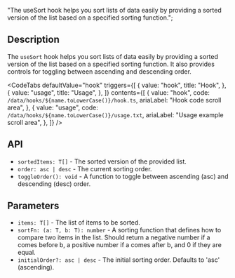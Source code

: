   "The useSort hook helps you sort lists of data easily by providing a sorted version of the list based on a specified sorting function.";


<Heading title={name} color={roughNotationColor} />

## Description

The `useSort` hook helps you sort lists of data easily by providing a sorted version of the list based on a specified sorting function. It also provides controls for toggling between ascending and descending order.

<Separator className="my-5" aria-hidden="true" />

<CodeTabs
  defaultValue="hook"
  triggers={[
    {
      value: "hook",
      title: "Hook",
    },
    {
      value: "usage",
      title: "Usage",
    },
  ]}
  contents={[
    {
      value: "hook",
      code: `/data/hooks/${name.toLowerCase()}/hook.ts`,
      ariaLabel: "Hook code scroll area",
    },
    {
      value: "usage",
      code: `/data/hooks/${name.toLowerCase()}/usage.txt`,
      ariaLabel: "Usage example scroll area",
    },
  ]}
/>

## API

- `sortedItems: T[]` - The sorted version of the provided list.
- `order: asc | desc` - The current sorting order.
- `toggleOrder(): void` - A function to toggle between ascending (asc) and descending (desc) order.

## Parameters

- `items: T[]` - The list of items to be sorted.
- `sortFn: (a: T, b: T): number` - A sorting function that defines how to compare two items in the list. Should return a negative number if a comes before b, a positive number if a comes after b, and 0 if they are equal.
- `initialOrder?: asc | desc` - The initial sorting order. Defaults to 'asc' (ascending).
